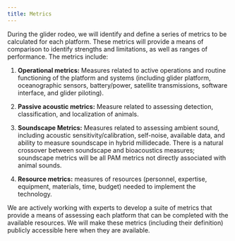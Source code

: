 ```yaml
---
title: Metrics 
---
```


During the glider rodeo, we will identify and define a series of metrics to be calculated for each platform. These metrics will provide a means of comparison to identify strengths and limitations, as well as ranges of performance. The metrics include:

1.  **Operational metrics:** Measures related to active operations and routine functioning of the platform and systems (including glider platform, oceanographic sensors, battery/power, satellite transmissions, software interface, and glider piloting).

2.  **Passive acoustic metrics:** Measure related to assessing detection, classification, and localization of animals.

3.  **Soundscape Metrics:** Measures related to assessing ambient sound, including acoustic sensitivity/calibration, self-noise, available data, and ability to measure soundscape in hybrid millidecade. There is a natural crossover between soundscape and bioacoustics measures; soundscape metrics will be all PAM metrics not directly associated with animal sounds.

4.  **Resource metrics:** measures of resources (personnel, expertise, equipment, materials, time, budget) needed to implement the technology.

We are actively working with experts to develop a suite of metrics that provide a means of assessing each platform that can be completed with the available resources. We will make these metrics (including their definition) publicly accessible here when they are available.
